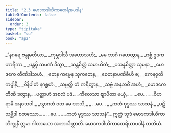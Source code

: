 ```yaml
---
title: "2.3 မောဒကဒါယိကာထေရီအပဒါန"
tableOfContents: false
sidebar:
  order: 3
type: "tipitaka"
basket: "su"
book: "ap2"
---
```



<DynamicBreadcrumb />

<Division number="30" book="ap2" e="ch" v="20" p="18">

<Paragraph number="190" type="verses" book="ap2">
_“နဂရေ ဗန္ဓုမတိယာ,_  
_ကုမ္ဘဒါသီ အဟောသဟံ;_  
_မမ ဘာဂံ ဂဟေတွာန,_  
_ဂစ္ဆံ ဥဒကဟာရိကာ._  

</Paragraph>

</Division>
<Division number="31" book="ap2" e="ch" v="20" p="18">

<Paragraph number="191" type="verses" book="ap2">
_ပန္ထမှိ သမဏံ ဒိသွာ,_  
_သန္တစိတ္တံ သမာဟိတံ;_  
_ပသန္နစိတ္တာ သုမနာ,_  
_မောဒကေ တီဏိဒါသဟံ._  

</Paragraph>

</Division>
<Division number="32" book="ap2" e="ch" v="20" p="18">

<Paragraph number="192" type="verses" book="ap2">
_တေန ကမ္မေန သုကတေန,_  
_စေတနာပဏိဓီဟိ စ;_  
_ဧကနဝုတိကပ္ပါနိ,_  
_ဝိနိပါတံ နဂစ္ဆဟံ._  

</Paragraph>

</Division>
<Division number="33" book="ap2" e="ch" v="20" p="18">

<Paragraph number="193" type="verses" book="ap2">
_သမ္ပတ္တိ တံ ကရိတွာန,_  
_သဗ္ဗံ အနုဘဝိံ အဟံ;_  
_မောဒကေ တီဏိ ဒတွာန,_  
_ပတ္တာဟံ အစလံ ပဒံ._  

</Paragraph>

</Division>
<Division number="34" book="ap2" e="ch" v="20" p="18">

<Paragraph number="194" type="verses" book="ap2">
_ကိလေသာ ဈာပိတာ မယှံ,_  
_ …ပေ… _  
_ဝိဟရာမိ အနာသဝါ._  

</Paragraph>

</Division>
<Division number="35" book="ap2" e="ch" v="20" p="19">

<Paragraph number="195" type="verses" book="ap2">
_သွာဂတံ ဝတ မေ အာသိ,_  
_ …ပေ… _  
_ကတံ ဗုဒ္ဓဿ သာသနံ._  

</Paragraph>

</Division>
<Division number="36" book="ap2" e="ch" v="20" p="19">

<Paragraph number="196" type="verses" book="ap2">
_ပဋိသမ္ဘိဒါ စတဿော,_  
_ …ပေ… _  
_ကတံ ဗုဒ္ဓဿ သာသနံ”._  

</Paragraph>

<Paragraph number="197" book="ap2">
ဣတ္ထံ သုဒံ မောဒကဒါယိကာ ဘိက္ခုနီ ဣမာ ဂါထာယော အဘာသိတ္ထာတိ.

</Paragraph>
</Division>

<Paragraph number="198" type="center" book="ap2">
မောဒကဒါယိကာထေရိယာပဒါနံ တတိယံ.
</Paragraph>